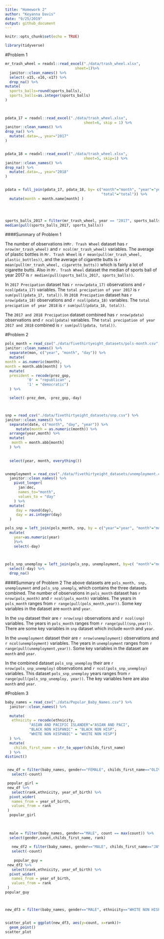 ```yaml
---
title: "Homework 2"
author: "Keyanna Davis"
date: "9/25/2019"
output: github_document
---
```


```r
knitr::opts_chunk$set(echo = TRUE)

library(tidyverse)
```


#Problem 1

```r
mr_trash_wheel = readxl::read_excel("./data/trash_wheel.xlsx", 
                                sheet=1)%>%
  janitor::clean_names() %>% 
  select(-x15,-x16,-x17) %>% 
  drop_na() %>% 
mutate(
  sports_balls=round(sports_balls),
  sports_balls=as.integer(sports_balls)
)
    

 
pdata_17 = readxl::read_excel("./data/trash_wheel.xlsx",
                                    sheet=6, skip = 1) %>% 
janitor::clean_names() %>% 
drop_na() %>% 
  mutate(.data=., year="2017"
) 


pdata_18 = readxl::read_excel("./data/trash_wheel.xlsx",
                                    sheet=5, skip=1) %>% 
janitor::clean_names() %>% 
drop_na() %>% 
  mutate(.data=., year="2018"
) 


pdata = full_join(pdata_17, pdata_18, by= c("month"="month", "year"="year",
                                            "total"="total")) %>% 
  mutate(month = month.name[month] )
   



sports_balls_2017 = filter(mr_trash_wheel, year == "2017", sports_balls)
median(pull(sports_balls_2017, sports_balls))
```

####Summary of Problem 1

The number of observations in`Mr. Trash Wheel` dataset has `r nrow(mr_trash_wheel)` and `r ncol(mr_trash_wheel)` variables. The average of plastic bottles in `Mr. Trash Wheel` is `r mean(pull(mr_trash_wheel, plastic_bottles))`, and the average of cigarette butts is `r mean(pull(mr_trash_wheel, cigarette_butts))` which is fairly a lot of cigarette butts. Also in `Mr. Trash Wheel` dataset the median of sports ball of year 2017 is `r median(pull(sports_balls_2017, sports_balls)) `.


In `2017 Precipation` dataset has `r nrow(pdata_17)` observations and `r ncol(pdata_17)` variables. The `total precipation of year 2017` is `r sum(pull(pdata_17, total))`. In `2018 Precipation` dataset has `r nrow(pdata_18)` observations and `r ncol(pdata_18)` variables. The `total precipation of year 2018` is `r sum(pull(pdata_18, total))`. 


The `2017 and 2018 Precipation` dataset combined has `r nrow(pdata)` observations and `r ncol(pdata)` variables. The `total precipation of year 2017 and 2018` combined is `r sum(pull(pdata, total))`. 





#Problem 2

```r

pols_month = read_csv("./data/fivethirtyeight_datasets/pols-month.csv") %>% 
janitor::clean_names() %>% 
  separate(mon, c("year", "month", "day")) %>% 
  mutate(
month = as.numeric(month),
month = month.abb[month] ) %>% 
  mutate( 
  president = recode(prez_gop,
          '0' = "republican" ,
          '1' = "democratic")
  ) %>% 

  select(-prez_dem, -prez_gop,-day)



snp = read_csv("./data/fivethirtyeight_datasets/snp.csv") %>% 
janitor::clean_names() %>% 
  separate(date, c("month", "day", "year")) %>%
     mutate(month = as.numeric(month)) %>% 
  arrange(year,month) %>% 
  mutate(
   month = month.abb[month] 
  ) %>% 
  
  
  select(year, month, everything())


unemployment = read_csv("./data/fivethirtyeight_datasets/unemployment.csv") %>% 
  janitor::clean_names() %>% 
    pivot_longer(
      jan:dec,
      names_to="month",
      values_to = "day"
    ) %>% 
  mutate(
     day = round(day),
     day = as.integer(day)
  )

pols_snp = left_join(pols_month, snp, by = c("year"="year", "month"="month")) %>% 
  mutate(
    year=as.numeric(year) 
    )%>% 
    select(-day)
    
  

pols_snp_unemploy = left_join(pols_snp, unemployment, by=c( "month"="month", "year"="year")) %>% 
  select(-day) %>% 
  drop_na()

```



####Summary of Problem 2
The above datasets are ` pols_month, snp, unemployment` and `pols_snp_unemply`, which contains the three datasets combined. The number of observations in `pols_month` dataset has `r nrow(pols_month)` and `r ncol(pols_month)` variables. The years in `pols_month` ranges from `r range(pull(pols_month,year))`. Some key variables in the dataset are `month` and `year`. 


In the `snp` dataset their are `r nrow(snp)` observations and `r ncol(snp)` variables. The years in `pols_month` ranges from `r range(pull(snp,year))`. There are some key variables in `snp` dataset which include `month` and `year`.


In the `unemployment` dataset their are `r nrow(unemployment)` observations and `r ncol(unemployment)` variables. The years in `unemployment` ranges from `r range(pull(unemployment,year))`. Some key variables in the dataset are `month` and `year`. 


In the combined dataset `pols_snp_unemploy` their are `r nrow(pols_snp_unemploy)` observations and `r ncol(pols_snp_unemploy)` variables. This dataset `pols_snp_unemploy` years ranges from `r range(pull(pols_snp_unemploy, year))`. The key variables here are also `month` and `year`.




#Problem 3

```r
baby_names = read_csv("./data/Popular_Baby_Names.csv") %>% 
  janitor::clean_names() %>% 
  
  mutate(
   ethnicity = recode(ethnicity, 
           "ASIAN AND PACIFIC ISLANDER"="ASIAN AND PACI",
           "BLACK NON HISPANIC" = "BLACK NON HISP",
           "WHITE NON HISPANIC" = "WHITE NON HISP")
  ) %>% 
  mutate(
    childs_first_name = str_to_upper(childs_first_name)
  ) %>% 
distinct()


 new_df = filter(baby_names, gender=="FEMALE", childs_first_name=="OLIVIA") %>% 
   select(-count)

 popular_girl =
 new_df %>% 
   select(rank,ethnicity, year_of_birth) %>% 
  pivot_wider(
   names_from = year_of_birth,
   values_from = rank
 )
  popular_girl
  
  
  
  male = filter(baby_names, gender=="MALE", count == max(count)) %>% 
  select(gender,count,childs_first_name, rank)
  
   new_df2 = filter(baby_names, gender=="MALE", childs_first_name=="JAYDEN") %>% 
   select(-count)
  
    popular_guy =
 new_df2 %>% 
   select(rank,ethnicity, year_of_birth) %>% 
  pivot_wider(
   names_from = year_of_birth,
   values_from = rank
 )
popular_guy



new_df3 = filter(baby_names, gender=="MALE", ethnicity=="WHITE NON HISP", year_of_birth=="2016") 


scatter_plot = ggplot(new_df3, aes(y=count, x=rank))+
  geom_point()
scatter_plot
```




